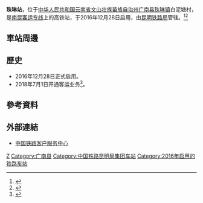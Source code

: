 {{Infobox China railway station
|车站名称 = 珠琳站
|图片 = 
|图片介绍 = 
|其他名称 = 
|车站拼音 = Zhulin
|英文名称 = Zhulin Railway Station
|车站代码 = 48764<ref>{{cite web|url=http://hyfw.12306.cn/hyinfo/action/FwcszsAction_index?type=1|title=营业站服务信息查询|publisher=[[中国铁路客户服务中心|中国铁路客户服务中心]]|accessdate=2018-01-30|archive-date=2016-11-06|archive-url=https://web.archive.org/web/20161106075157/http://hyfw.12306.cn/hyinfo/action/FwcszsAction_index?type=1|dead-url=no}}</ref>
|电报码 = ZOM
|拼音码 = ZLI
|车站位置 = [[云南省|云南省]][[文山壮族苗族自治州|文山壮族苗族自治州]][[广南县|广南县]][[珠琳镇|珠琳镇]]白泥塘村
|坐标 = {{coord|23|58|5.22|N|104|37|31.39|E|display=inline,title}}
|归属 = [[昆明铁路局|昆明铁路局]]
|线路 = [[南昆客运专线|南昆客运专线]]
|车站等级 = [[四等站_(中铁)|四等站]]
|使用状态 = 使用中
|月台数目 = 
|股道数目 = 
}}
'''珠琳站'''，位于[[中华人民共和国|中华人民共和国]][[云南省|云南省]][[文山壮族苗族自治州|文山壮族苗族自治州]][[广南县|广南县]][[珠琳镇|珠琳镇]]白泥塘村，是[[南昆客运专线|南昆客运专线]]上的高铁站，于2016年12月28日启用，由[[昆明铁路局|昆明铁路局]]管辖。<ref>{{Cite web |url=http://www.yndaily.com/html/2016/zhoushi_1127/105037.html |title=广南县 绿化云桂高铁广南段沿线面山 |access-date=2016-12-28 |archive-date=2019-11-29 |archive-url=https://web.archive.org/web/20191129081451/https://www.yndaily.com/html/2016/zhoushi_1127/105037.html |dead-url=no }}</ref><ref>{{Cite web |url=http://lvyou.ycwb.com/info-view-29366.htm |title=南昆高铁将开通 沿途多个著名景点一次饱览 |accessdate=2016-12-28 |archive-date=2017-01-06 |archive-url=https://web.archive.org/web/20170106053302/http://lvyou.ycwb.com/info-view-29366.htm |dead-url=yes }}</ref>
==車站周邊==
==歷史==
* 2016年12月28日正式启用。
* 2018年7月1日开通客运业务<ref>{{cite news|url=http://www.wsrtv.com.cn/news/20180701/804433137|title=广南又添一高铁站！今天，云桂铁路珠琳站开通运营|publisher=视听文山|date=2018-07-01|accessdate=2018-07-03|archive-url=https://web.archive.org/web/20180702204602/http://www.wsrtv.com.cn/news/20180701/804433137|archive-date=2018-07-02|dead-url=yes}}</ref>。
==參考資料==
{{reflist}}
==外部連結==
* [http://www.12306.cn/mormhweb/ 中国铁路客户服务中心] {{Wayback|url=http://www.12306.cn/mormhweb/ |date=20180205163941 }}

{{China-rail-stub}}
{{南昆客运专线}}
[[Category:文山州铁路车站|Z]]
[[Category:广南县|Category:广南县]]
[[Category:中国铁路昆明局集团车站|Category:中国铁路昆明局集团车站]]
[[Category:2016年启用的铁路车站|Category:2016年启用的铁路车站]]